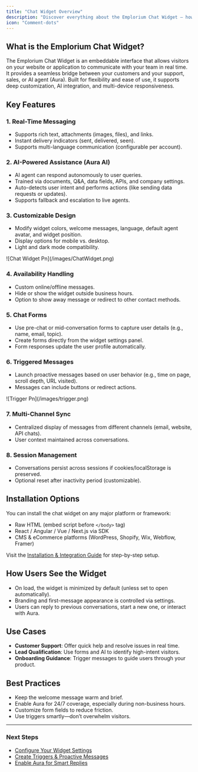 ```yaml
---
title: "Chat Widget Overview"
description: "Discover everything about the Emplorium Chat Widget – how it works, how to customize it, and how it enhances user interactions across platforms."
icon: "Comment-dots"
---
```


## What is the Emplorium Chat Widget?

The Emplorium Chat Widget is an embeddable interface that allows visitors on your website or application to communicate with your team in real time. It provides a seamless bridge between your customers and your support, sales, or AI agent (Aura). Built for flexibility and ease of use, it supports deep customization, AI integration, and multi-device responsiveness.

## Key Features

### 1. **Real-Time Messaging**

- Supports rich text, attachments (images, files), and links.
- Instant delivery indicators (sent, delivered, seen).
- Supports multi-language communication (configurable per account).

### 2. **AI-Powered Assistance (Aura AI)**

- AI agent can respond autonomously to user queries.
- Trained via documents, Q&A, data fields, APIs, and company settings.
- Auto-detects user intent and performs actions (like sending data requests or updates).
- Supports fallback and escalation to live agents.

### 3. **Customizable Design**

- Modify widget colors, welcome messages, language, default agent avatar, and widget position.
- Display options for mobile vs. desktop.
- Light and dark mode compatibility.

<Frame>
  ![Chat Widget Pn](/images/ChatWidget.png)
</Frame>

### 4. **Availability Handling**

- Custom online/offline messages.
- Hide or show the widget outside business hours.
- Option to show away message or redirect to other contact methods.

### 5. **Chat Forms**

- Use pre-chat or mid-conversation forms to capture user details (e.g., name, email, topic).
- Create forms directly from the widget settings panel.
- Form responses update the user profile automatically.

### 6. **Triggered Messages**

- Launch proactive messages based on user behavior (e.g., time on page, scroll depth, URL visited).
- Messages can include buttons or redirect actions.

<Frame>
  ![Trigger Pn](/images/trigger.png)
</Frame>

### 7. **Multi-Channel Sync**

- Centralized display of messages from different channels (email, website, API chats).
- User context maintained across conversations.

### 8. **Session Management**

- Conversations persist across sessions if cookies/localStorage is preserved.
- Optional reset after inactivity period (customizable).

## Installation Options

You can install the chat widget on any major platform or framework:

- Raw HTML (embed script before `</body>` tag)
- React / Angular / Vue / Next.js via SDK
- CMS & eCommerce platforms (WordPress, Shopify, Wix, Webflow, Framer)

Visit the [Installation & Integration Guide](/installation/integration) for step-by-step setup.

## How Users See the Widget

- On load, the widget is minimized by default (unless set to open automatically).
- Branding and first-message appearance is controlled via settings.
- Users can reply to previous conversations, start a new one, or interact with Aura.

## Use Cases

- **Customer Support**: Offer quick help and resolve issues in real time.
- **Lead Qualification**: Use forms and AI to identify high-intent visitors.
- **Onboarding Guidance**: Trigger messages to guide users through your product.

## Best Practices

- Keep the welcome message warm and brief.
- Enable Aura for 24/7 coverage, especially during non-business hours.
- Customize form fields to reduce friction.
- Use triggers smartly—don’t overwhelm visitors.

---

### Next Steps

- [Configure Your Widget Settings](/settings/widget)
- [Create Triggers & Proactive Messages](/features/triggers)
- [Enable Aura for Smart Replies](/features/aura-ai-agent)
